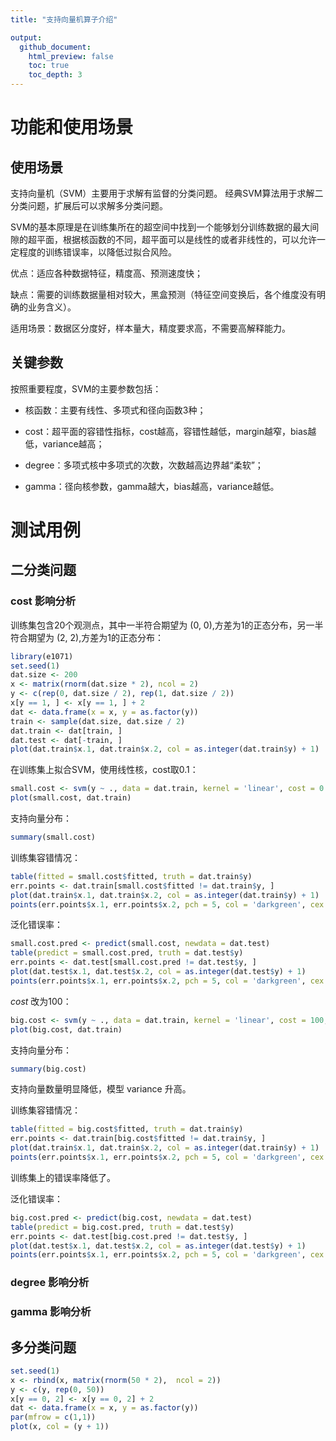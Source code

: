```yaml
---
title: "支持向量机算子介绍"

output:
  github_document:
    html_preview: false
    toc: true
    toc_depth: 3
---
```


# 功能和使用场景

## 使用场景

支持向量机（SVM）主要用于求解有监督的分类问题。
经典SVM算法用于求解二分类问题，扩展后可以求解多分类问题。

SVM的基本原理是在训练集所在的超空间中找到一个能够划分训练数据的最大间隙的超平面，根据核函数的不同，超平面可以是线性的或者非线性的，可以允许一定程度的训练错误率，以降低过拟合风险。

优点：适应各种数据特征，精度高、预测速度快；

缺点：需要的训练数据量相对较大，黑盒预测（特征空间变换后，各个维度没有明确的业务含义）。

适用场景：数据区分度好，样本量大，精度要求高，不需要高解释能力。

## 关键参数

按照重要程度，SVM的主要参数包括：

* 核函数：主要有线性、多项式和径向函数3种；

* cost：超平面的容错性指标，cost越高，容错性越低，margin越窄，bias越低，variance越高；

* degree：多项式核中多项式的次数，次数越高边界越“柔软”；

* gamma：径向核参数，gamma越大，bias越高，variance越低。

# 测试用例

## 二分类问题

### cost 影响分析

训练集包含20个观测点，其中一半符合期望为 (0, 0),方差为1的正态分布，另一半符合期望为 (2, 2),方差为1的正态分布：
```r
library(e1071)
set.seed(1)
dat.size <- 200
x <- matrix(rnorm(dat.size * 2), ncol = 2)
y <- c(rep(0, dat.size / 2), rep(1, dat.size / 2))
x[y == 1, ] <- x[y == 1, ] + 2
dat <- data.frame(x = x, y = as.factor(y))
train <- sample(dat.size, dat.size / 2)
dat.train <- dat[train, ]
dat.test <- dat[-train, ]
plot(dat.train$x.1, dat.train$x.2, col = as.integer(dat.train$y) + 1)
```

在训练集上拟合SVM，使用线性核，cost取0.1：
```r
small.cost <- svm(y ~ ., data = dat.train, kernel = 'linear', cost = 0.1, scale = FALSE)
plot(small.cost, dat.train)
```
支持向量分布：
```r
summary(small.cost)
```

训练集容错情况：
```r
table(fitted = small.cost$fitted, truth = dat.train$y)
err.points <- dat.train[small.cost$fitted != dat.train$y, ]
plot(dat.train$x.1, dat.train$x.2, col = as.integer(dat.train$y) + 1)
points(err.points$x.1, err.points$x.2, pch = 5, col = 'darkgreen', cex = 2)
```
泛化错误率：
```r
small.cost.pred <- predict(small.cost, newdata = dat.test)
table(predict = small.cost.pred, truth = dat.test$y)
err.points <- dat.test[small.cost.pred != dat.test$y, ]
plot(dat.test$x.1, dat.test$x.2, col = as.integer(dat.test$y) + 1)
points(err.points$x.1, err.points$x.2, pch = 5, col = 'darkgreen', cex = 2)
```


*cost* 改为100：
```r
big.cost <- svm(y ~ ., data = dat.train, kernel = 'linear', cost = 100, scale = FALSE)
plot(big.cost, dat.train)
```

支持向量分布：
```r
summary(big.cost)
```

支持向量数量明显降低，模型 variance 升高。

训练集容错情况：
```r
table(fitted = big.cost$fitted, truth = dat.train$y)
err.points <- dat.train[big.cost$fitted != dat.train$y, ]
plot(dat.train$x.1, dat.train$x.2, col = as.integer(dat.train$y) + 1)
points(err.points$x.1, err.points$x.2, pch = 5, col = 'darkgreen', cex = 2)
```

训练集上的错误率降低了。

泛化错误率：
```r
big.cost.pred <- predict(big.cost, newdata = dat.test)
table(predict = big.cost.pred, truth = dat.test$y)
err.points <- dat.test[big.cost.pred != dat.test$y, ]
plot(dat.test$x.1, dat.test$x.2, col = as.integer(dat.test$y) + 1)
points(err.points$x.1, err.points$x.2, pch = 5, col = 'darkgreen', cex = 2)
```

### degree 影响分析

### gamma 影响分析

## 多分类问题


```r
set.seed(1)
x <- rbind(x, matrix(rnorm(50 * 2),  ncol = 2))
y <- c(y, rep(0, 50))
x[y == 0, 2] <- x[y == 0, 2] + 2
dat <- data.frame(x = x, y = as.factor(y))
par(mfrow = c(1,1))
plot(x, col = (y + 1))
```
